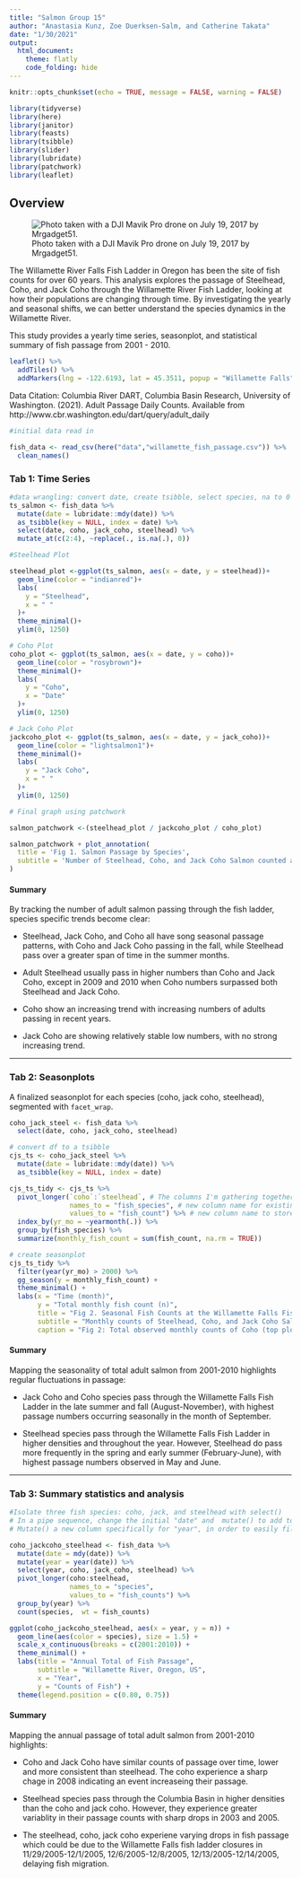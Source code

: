 ```yaml
---
title: "Salmon Group 15"
author: "Anastasia Kunz, Zoe Duerksen-Salm, and Catherine Takata"
date: "1/30/2021"
output: 
  html_document:
    theme: flatly
    code_folding: hide 
---
```


```r
knitr::opts_chunk$set(echo = TRUE, message = FALSE, warning = FALSE)

library(tidyverse)
library(here)
library(janitor)
library(feasts)
library(tsibble)
library(slider)
library(lubridate)
library(patchwork)
library(leaflet)
```

## Overview {.tabset}

![Photo taken with a DJI Mavik Pro drone on July 19, 2017 by Mrgadget51.](https://upload.wikimedia.org/wikipedia/commons/c/c2/Willamette_Falls_from_drone.jpg)


The Willamette River Falls Fish Ladder in Oregon has been the site of fish counts for over 60 years. This analysis explores the passage of Steelhead, Coho, and Jack Coho through the Willamette River Fish Ladder, looking at how their populations are changing through time. By investigating the yearly and seasonal shifts, we can better understand the species dynamics in the Willamette River.

This study provides a yearly time series, seasonplot, and statistical summary of fish passage from 2001 - 2010.


```r
leaflet() %>% 
  addTiles() %>% 
  addMarkers(lng = -122.6193, lat = 45.3511, popup = "Willamette Falls")
```

Data Citation: Columbia River DART, Columbia Basin Research, University of Washington. (2021). Adult Passage Daily Counts. Available from http://www.cbr.washington.edu/dart/query/adult_daily

```r
#initial data read in

fish_data <- read_csv(here("data","willamette_fish_passage.csv")) %>% 
  clean_names()
```

### Tab 1: Time Series

```r

#data wrangling: convert date, create tsibble, select species, na to 0
ts_salmon <- fish_data %>% 
  mutate(date = lubridate::mdy(date)) %>% 
  as_tsibble(key = NULL, index = date) %>% 
  select(date, coho, jack_coho, steelhead) %>% 
  mutate_at(c(2:4), ~replace(., is.na(.), 0)) 

#Steelhead Plot

steelhead_plot <-ggplot(ts_salmon, aes(x = date, y = steelhead))+
  geom_line(color = "indianred")+
  labs(
    y = "Steelhead",
    x = " "
  )+
  theme_minimal()+
  ylim(0, 1250)

# Coho Plot
coho_plot <- ggplot(ts_salmon, aes(x = date, y = coho))+
  geom_line(color = "rosybrown")+
  theme_minimal()+
  labs(
    y = "Coho",
    x = "Date"
  )+
  ylim(0, 1250)

# Jack Coho Plot
jackcoho_plot <- ggplot(ts_salmon, aes(x = date, y = jack_coho))+
  geom_line(color = "lightsalmon1")+
  theme_minimal()+
  labs(
    y = "Jack Coho",
    x = " "
  )+
  ylim(0, 1250)


```

```r
# Final graph using patchwork

salmon_patchwork <-(steelhead_plot / jackcoho_plot / coho_plot)

salmon_patchwork + plot_annotation(
  title = 'Fig 1. Salmon Passage by Species',
  subtitle = 'Number of Steelhead, Coho, and Jack Coho Salmon counted at the Willamette Falls Fish Ladder \n2001 - 2010'
)
```

#### Summary
By tracking the number of adult salmon passing through the fish ladder, species specific trends become clear:

- Steelhead, Jack Coho, and Coho all have song seasonal passage patterns, with Coho and Jack Coho passing in the fall, while Steelhead pass over a greater span of time in the summer months.

- Adult Steelhead usually pass in higher numbers than Coho and Jack Coho, except in 2009 and 2010 when Coho numbers surpassed both Steelhead and Jack Coho.

- Coho show an increasing trend with increasing numbers of adults passing in recent years.

- Jack Coho are showing relatively stable low numbers, with no strong increasing trend.

---

### Tab 2: Seasonplots

A finalized seasonplot for each species (coho, jack coho, steelhead), segmented with `facet_wrap`. 
```r
coho_jack_steel <- fish_data %>% 
  select(date, coho, jack_coho, steelhead) 

# convert df to a tsibble
cjs_ts <- coho_jack_steel %>% 
  mutate(date = lubridate::mdy(date)) %>% 
  as_tsibble(key = NULL, index = date)
```

```r
cjs_ts_tidy <- cjs_ts %>% 
  pivot_longer(`coho`:`steelhead`, # The columns I'm gathering together
               names_to = "fish_species", # new column name for existing names
               values_to = "fish_count") %>% # new column name to store values
  index_by(yr_mo = ~yearmonth(.)) %>% 
  group_by(fish_species) %>% 
  summarize(monthly_fish_count = sum(fish_count, na.rm = TRUE))

# create seasonplot
cjs_ts_tidy %>% 
  filter(year(yr_mo) > 2000) %>% 
  gg_season(y = monthly_fish_count) +
  theme_minimal() +
  labs(x = "Time (month)",
       y = "Total monthly fish count (n)",
       title = "Fig 2. Seasonal Fish Counts at the Willamette Falls Fish Ladder",
       subtitle = "Monthly counts of Steelhead, Coho, and Jack Coho Salmon (2001 - 2010)",
       caption = "Fig 2: Total observed monthly counts of Coho (top plot), Jack Coho (center) and \nSteelhead (bottom) salmon that travel through the Willamette Falls Fish Ladder   \nbetween 2001-2010. Different color lines on the plot relate to observation year.   ")
```

#### Summary

Mapping the seasonality of total adult salmon from 2001-2010  highlights regular fluctuations in passage:

- Jack Coho and Coho species pass through the Willamette Falls Fish Ladder in the late summer and fall (August-November), with highest passage numbers occurring seasonally in the month of September.

- Steelhead species pass through the Willamette Falls Fish Ladder in higher densities and throughout the year. However, Steelhead do pass more frequently in the spring and early summer (February-June), with highest passage numbers observed in May and June.

---

### Tab 3: Summary statistics and analysis 

```r
#Isolate three fish species: coho, jack, and steelhead with select()
# In a pipe sequence, change the initial "date" and  mutate() to add to the data set
# Mutate() a new column specifically for "year", in order to easily filter data to obtain "annual" fish totals

coho_jackcoho_steelhead <- fish_data %>% 
  mutate(date = mdy(date)) %>% 
  mutate(year = year(date)) %>% 
  select(year, coho, jack_coho, steelhead) %>% 
  pivot_longer(coho:steelhead, 
               names_to = "species",
               values_to = "fish_counts") %>% 
  group_by(year) %>% 
  count(species,  wt = fish_counts)
```


```r

ggplot(coho_jackcoho_steelhead, aes(x = year, y = n)) +
  geom_line(aes(color = species), size = 1.5) + 
  scale_x_continuous(breaks = c(2001:2010)) +
  theme_minimal() +
  labs(title = "Annual Total of Fish Passage",
       subtitle = "Willamette River, Oregon, US",
       x = "Year",
       y = "Counts of Fish") + 
  theme(legend.position = c(0.80, 0.75))
```
#### Summary

Mapping the annual passage of total adult salmon from 2001-2010 highlights:

- Coho and Jack Coho have similar counts of passage over time, lower and more consistent than steelhead. The coho experience a sharp chage in 2008 indicating an event increaseing their passage. 

- Steelhead species pass through the Columbia Basin in higher densities than the coho and jack coho. However, they experience greater variablity in their passage counts with sharp drops in 2003 and 2005. 

- The steelhead, coho, jack coho experiene varying drops in fish passage which could be due to the Willamette Falls fish ladder closures in 11/29/2005-12/1/2005, 12/6/2005-12/8/2005, 12/13/2005-12/14/2005, delaying fish migration. 




